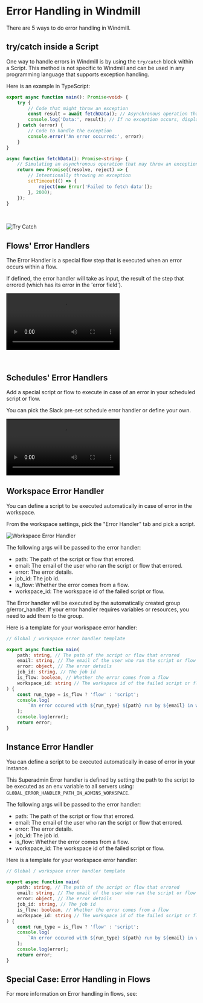 
# Error Handling in Windmill

There are 5 ways to do error handling in Windmill.

## try/catch inside a Script

One way to handle errors in Windmill is by using the `try/catch` block within a Script. This method is not specific to Windmill and can be used in any programming language that supports exception handling.

Here is an example in TypeScript:

```ts
export async function main(): Promise<void> {
	try {
		// Code that might throw an exception
		const result = await fetchData(); // Asynchronous operation that may throw an exception
		console.log('Data:', result); // If no exception occurs, display the data
	} catch (error) {
		// Code to handle the exception
		console.error('An error occurred:', error);
	}
}

async function fetchData(): Promise<string> {
	// Simulating an asynchronous operation that may throw an exception
	return new Promise((resolve, reject) => {
		// Intentionally throwing an exception
		setTimeout(() => {
			reject(new Error('Failed to fetch data'));
		}, 2000);
	});
}
```

<br />

![Try Catch](./try_catch.png.webp)

## Flows' Error Handlers

The Error Handler is a special flow step that is executed when an error occurs within a flow.

If defined, the error handler will take as input, the result of the step that errored (which has its error in the 'error field').

<video
	className="border-2 rounded-xl object-cover w-full h-full dark:border-gray-800"
	controls
	src="/videos/error_handler.mp4"
/>

<br />

<div class="grid grid-cols-2 gap-6 mb-4">
	<DocCard
		title="Error Handler"
		description="Configure a script to handle errors."
		href="/docs/flows/flow_error_handler"
	/>
</div>

## Schedules' Error Handlers

Add a special script or flow to execute in case of an error in your scheduled script or flow.

You can pick the Slack pre-set schedule error handler or define your own.

<video
	className="border-2 rounded-xl object-cover w-full h-full dark:border-gray-800"
	controls
	src="/videos/schedule_error_handler.mp4"
/>
<br/>

<div class="grid grid-cols-2 gap-6 mb-4">
	<DocCard
		title="Scheduling"
		description="Scheduling allows you to define schedules for Scripts and Flows, automatically running them at set frequencies."
		href="/docs/core_concepts/scheduling"
	/>
</div>

## Workspace Error Handler

You can define a script to be executed automatically in case of error in the workspace.

From the workspace settings, pick the "Error Handler" tab and pick a script.

![Workspace Error Handler](./workspace_error_handler.png.webp)

The following args will be passed to the error handler:

- path: The path of the script or flow that errored.
- email: The email of the user who ran the script or flow that errored.
- error: The error details.
- job_id: The job id.
- is_flow: Whether the error comes from a flow.
- workspace_id: The workspace id of the failed script or flow.

The Error handler will be executed by the automatically created group g/error_handler. If your error handler requires variables or resources, you need to add them to the group.

Here is a template for your workspace error handler:

```ts
// Global / workspace error handler template

export async function main(
	path: string, // The path of the script or flow that errored
	email: string, // The email of the user who ran the script or flow that errored
	error: object, // The error details
	job_id: string, // The job id
	is_flow: boolean, // Whether the error comes from a flow
	workspace_id: string // The workspace id of the failed script or flow
) {
	const run_type = is_flow ? 'flow' : 'script';
	console.log(
		`An error occured with ${run_type} ${path} run by ${email} in workspace ${workspace_id}`
	);
	console.log(error);
	return error;
}
```

## Instance Error Handler

You can define a script to be executed automatically in case of error in your instance.

This Superadmin Error handler is defined by setting the path to the script to be executed as an env variable to all servers using: `GLOBAL_ERROR_HANDLER_PATH_IN_ADMINS_WORKSPACE`.

The following args will be passed to the error handler:

- path: The path of the script or flow that errored.
- email: The email of the user who ran the script or flow that errored.
- error: The error details.
- job_id: The job id.
- is_flow: Whether the error comes from a flow.
- workspace_id: The workspace id of the failed script or flow.

Here is a template for your workspace error handler:

```ts
// Global / workspace error handler template

export async function main(
	path: string, // The path of the script or flow that errored
	email: string, // The email of the user who ran the script or flow that errored
	error: object, // The error details
	job_id: string, // The job id
	is_flow: boolean, // Whether the error comes from a flow
	workspace_id: string // The workspace id of the failed script or flow
) {
	const run_type = is_flow ? 'flow' : 'script';
	console.log(
		`An error occured with ${run_type} ${path} run by ${email} in workspace ${workspace_id}`
	);
	console.log(error);
	return error;
}
```

## Special Case: Error Handling in Flows

For more information on Error handling in flows, see:

<div class="grid grid-cols-2 gap-6 mb-4">
	<DocCard
		title="Error Handling in Flows"
		description="There are four ways to handle errors in Windmill flows."
		href="/docs/flows/error_handling"
	/>
</div>
